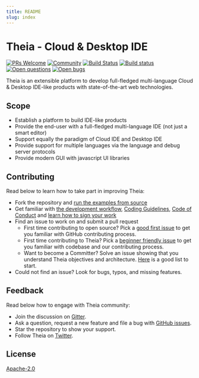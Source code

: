 ```yaml
---
title: README
slug: index
---
```

# Theia - Cloud & Desktop IDE
[![PRs Welcome](https://img.shields.io/badge/PRs-welcome-brightgreen.svg?style=flat-square)](https://github.com/theia-ide/theia/labels/help%20wanted)
[![Community](https://img.shields.io/badge/chat-on%20spectrum-blue.svg)](https://spectrum.chat/theia)
[![Build Status](https://travis-ci.org/theia-ide/theia.svg?branch=master)](https://travis-ci.org/theia-ide/theia)
[![Build status](https://ci.appveyor.com/api/projects/status/02s4d40orokl3njl/branch/master?svg=true)](https://ci.appveyor.com/project/kittaakos/theia/branch/master)
[![Open questions](https://img.shields.io/badge/Open-questions-pink.svg?style=flat-square)](https://github.com/theia-ide/theia/labels/question)
[![Open bugs](https://img.shields.io/badge/Open-bugs-red.svg?style=flat-square)](https://github.com/theia-ide/theia/labels/bug)

Theia is an extensible platform to develop full-fledged multi-language Cloud & Desktop IDE-like products with state-of-the-art web technologies.

## Scope
- Establish a platform to build IDE-like products
- Provide the end-user with a full-fledged multi-language IDE  (not just a smart editor)
- Support equally the paradigm of Cloud IDE and Desktop IDE
- Provide support for multiple languages via the language and debug server protocols
- Provide modern GUI with javascript UI libraries

## Contributing

Read below to learn how to take part in improving Theia:
- Fork the repository and [run the examples from source](https://github.com/theia-ide/theia/tree/master/doc/Developing.md#quick-start)
- Get familiar with [the development workflow](https://github.com/theia-ide/theia/tree/master/doc/Developing.md), [Coding Guidelines](https://github.com/theia-ide/theia/wiki/Coding-Guidelines), [Code of Conduct](https://github.com/theia-ide/theia/tree/master/CODE_OF_CONDUCT.md) and [learn how to sign your work](https://github.com/theia-ide/theia/tree/master/CONTRIBUTING.md#sign-your-work)
- Find an issue to work on and submit a pull request
  - First time contributing to open source? Pick a [good first issue](https://github.com/theia-ide/theia/labels/good%20first%20issue) to get you familiar with GitHub contributing process.
  - First time contributing to Theia? Pick a [beginner friendly issue](https://github.com/theia-ide/theia/labels/beginners) to get you familiar with codebase and our contributing process.
  - Want to become a Committer? Solve an issue showing that you understand Theia objectives and architecture. [Here](https://github.com/theia-ide/theia/labels/help%20wanted) is a good list to start.
- Could not find an issue? Look for bugs, typos, and missing features.

## Feedback

Read below how to engage with Theia community:
- Join the discussion on [Gitter](https://gitter.im/theia-ide/theia).
- Ask a question, request a new feature and file a bug with [GitHub issues](https://github.com/theia-ide/theia/issues/new).
- Star the repository to show your support.
- Follow Theia on [Twitter](https://twitter.com/theia_ide).

## License

[Apache-2.0](https://github.com/theia-ide/theia/blob/master/LICENSE)
